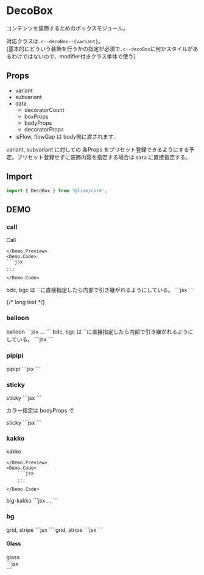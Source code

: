 


# DecoBox

コンテンツを装飾するためのボックスモジュール。

対応クラスは`.c--decoBox--{variant}`。  
(基本的にどういう装飾を行うかの指定が必須で`.c--decoBox`に何かスタイルがあるわけではないので、modifier付きクラス単体で使う）


## Props

- variant
- subvariant
- data
	- decoratorCount
	- boxProps
	- bodyProps
	- decoratorProps
- isFlow, flowGap は body側に渡されます.


variant, subvariant に対しての 各Props をプリセット登録できるようにする予定。プリセット登録せずに装飾内容を指定する場合は `data` に直接指定する。

## Import

```js
import { DecoBox } from '@lism/core';
```

## DEMO


### call
<Demo>
	<Demo.Title>Call</Demo.Title>
	<Demo.Preview resize p={20}>
		<DecoBox variant='call' subvariant='left'>
			<DammyText />
		</DecoBox>
		<DecoBox variant='call' subvariant='right'>
			<DammyText />
		</DecoBox>
		<DecoBox variant='call' subvariant='top'>
			<DammyText />
		</DecoBox>
		<DecoBox variant='call' subvariant='bottom'>
			<DammyText />
		</DecoBox>
	
	</Demo.Preview>
	<Demo.Code>
	```jsx
	...
	```
	</Demo.Code>
</Demo>


<Demo>
	<Demo.Title>bdc, bgc は `<DecoBox>`に直接指定したら内部で引き継がれるようにしている。</Demo.Title>
	<Demo.Preview resize p={20}>
		<DecoBox
			variant='call'
			subvariant='left'
			bdc="red"
		>
			<DammyText />
		</DecoBox>
	</Demo.Preview>
	<Demo.Code>
		```jsx
		<DecoBox
			variant='call'
			subvariant='right'
			data={{ decoratorProps: { bdc: 'red' } }}
		>
			<DammyText />
		</DecoBox>
		```
	</Demo.Code>
</Demo>

{/* long text
<DecoBox variant='call' subvariant='left'>
	<DammyText length="l" />
</DecoBox>
<DecoBox variant='call' subvariant='top'>
	<DammyText length="l" />
</DecoBox> */}



### balloon

<Demo>
	<Demo.Title>balloon</Demo.Title>
	<Demo.Preview resize p={20}>
		<DecoBox variant='balloon' subvariant='left'>
			<DammyText />
		</DecoBox>
		<DecoBox variant='balloon' subvariant='right'>
			<DammyText />
		</DecoBox>
		<DecoBox variant='balloon' subvariant='top'>
			<DammyText />
		</DecoBox>
		<DecoBox variant='balloon' subvariant='bottom'>
			<DammyText />
		</DecoBox>
		<DecoBox variant='balloon' subvariant='top-start'>
			<DammyText />
		</DecoBox>
		<DecoBox variant='balloon' subvariant='bottom-start'>
			<DammyText />
		</DecoBox>
	</Demo.Preview>
	<Demo.Code>
		```jsx
		...
		```
	</Demo.Code>
</Demo>

<Demo>
	<Demo.Title>bdc, bgc は `<DecoBox>`に直接指定したら内部で引き継がれるようにしている。</Demo.Title>
	<Demo.Preview resize p={20}>
		<DecoBox variant='balloon' subvariant='left' bgc='pale'>
			<DammyText />
		</DecoBox>
		<DecoBox
			variant='balloon'
			subvariant='right'
			bdc='blue:40%'
			bgc='hsl(215deg 98% 96%)'
		>
			<DammyText />
		</DecoBox>
	</Demo.Preview>
	<Demo.Code>
		```jsx
		<DecoBox variant='balloon' subvariant='left' bgc='pale'>
			<DammyText />
		</DecoBox>
		<DecoBox
			variant='balloon'
			subvariant='right'
			bdc='blue:40%'
			bgc='hsl(215deg 98% 96%)'
		>
			<DammyText />
		</DecoBox>
		```
	</Demo.Code>
</Demo>


### pipipi
<Demo>
	<Demo.Title>pipipi</Demo.Title>
	<Demo.Preview resize p={20}>
		<DecoBox variant='pipipi' subvariant='left'>
			<DammyText />
		</DecoBox>
		<DecoBox variant='pipipi' subvariant='right' bdc='blue'>
			<DammyText />
		</DecoBox>
	</Demo.Preview>
	<Demo.Code>
		```jsx
		<DecoBox variant='pipipi' subvariant='left'>
			<DammyText />
		</DecoBox>
		<DecoBox variant='pipipi' subvariant='right' bdc='blue'>
			<DammyText />
		</DecoBox>
		```
	</Demo.Code>
</Demo>


### sticky

<Demo>
	<Demo.Title>sticky</Demo.Title>
	<Demo.Preview resize p={20}>
		<DecoBox variant='sticky'>
			<DammyText />
		</DecoBox>
	</Demo.Preview>
	<Demo.Code>
		```jsx
		<DecoBox variant='sticky'>
			<DammyText />
		</DecoBox>
		```
	</Demo.Code>
</Demo>

カラー指定は bodyProps で

<Demo>
	<Demo.Title>sticky</Demo.Title>
	<Demo.Preview resize p={20}>
		<DecoBox
			variant='sticky'
			data={{ bodyProps: { bdc: 'blue:70%', bgc: 'hsl(200 90% 95%)' } }}
		>
			<DammyText />
		</DecoBox>
	</Demo.Preview>
	<Demo.Code>
		```jsx
		<DecoBox
			variant='sticky'
			data={{ bodyProps: { bdc: 'blue:70%', bgc: 'hsl(200 90% 95%)' } }}
		>
			<DammyText />
		</DecoBox>
		```
	</Demo.Code>
</Demo>


### kakko

<Demo>
	<Demo.Title>kakko</Demo.Title>
	<Demo.Preview resize p={20}>
		<DecoBox variant='kakko' subvariant='lr'>
			<DammyText />
		</DecoBox>
		<DecoBox variant='kakko' subvariant='tb'>
			<DammyText />
		</DecoBox>
		
	</Demo.Preview>
	<Demo.Code>
		```jsx
		...
		```
	</Demo.Code>
</Demo>


<Demo>
	<Demo.Title>big-kakko</Demo.Title>
	<Demo.Preview resize p={20}>
		<DecoBox variant='big-kakko' subvariant='lr' isFlow>
			<DammyText />
			<DammyText />
		</DecoBox>
		<DecoBox variant='big-kakko' subvariant='tb' isFlow>
			<DammyText />
			<DammyText />
		</DecoBox>
	</Demo.Preview>
	<Demo.Code>
		```jsx
		...
		```
	</Demo.Code>
</Demo>


### bg

<Demo>
	<Demo.Title>grid, stripe</Demo.Title>
	<Demo.Preview resize nogrid p={20}>
		<Box bg='grid' p='box:l'>
			<DammyText />
		</Box>
		<Box bg='stripe' p='box:l'>
			<DammyText />
		</Box>
	</Demo.Preview>
	<Demo.Code>
		```jsx
		<Box bg='grid' p='box:l'>
			<DammyText />
		</Box>
		<Box bg='stripe' p='box:l'>
			<DammyText />
		</Box>
		```
	</Demo.Code>
</Demo>



<Demo>
	<Demo.Title>grid, stripe</Demo.Title>
	<Demo.Preview resize nogrid p={20}>
		<Box bg='grid' p='box:l' bgc='black:10%'>
			<DammyText />
		</Box>
		<Box bg='stripe' p='box:l' bgc='blue:10%'>
			<DammyText />
		</Box>
	</Demo.Preview>
	<Demo.Code>
		```jsx
		<Box bg='grid' p='box:l' bgc='black:10%'>
			<DammyText />
		</Box>
		<Box bg='stripe' p='box:l' bgc='blue:10%'>
			<DammyText />
		</Box>
		```
	</Demo.Code>
</Demo>



#### Glass

<Demo>
	<Demo.Title>glass</Demo.Title>
	<Demo.Preview resize p={20}>
		<Frame aspect='16/9'>
			<Media
				src='https://images.unsplash.com/photo-1483728642387-6c3bdd6c93e5?ixlib=rb-4.0.3&ixid=M3wxMjA3fDB8MHxwaG90by1wYWdlfHx8fGVufDB8fHx8fA%3D%3D&auto=format&fit=crop&w=2076&q=80'
				alt='' width='960' height='640'
			/>
			<Layer p={20} bg='glass' inset={0}>
				<Center p='box' size='cover' bg='glass' c='white' radius={2} shadow={2}>
					<DammyText />
				</Center>
			</Layer>
		</Frame>
		<Frame aspect='16/9'>
			<Media
				src='https://images.unsplash.com/photo-1501949997128-2fdb9f6428f1?ixlib=rb-4.0.3&ixid=M3wxMjA3fDB8MHxwaG90by1wYWdlfHx8fGVufDB8fHx8fA%3D%3D&auto=format&fit=crop&w=2670&q=80'
				alt='' width='960' height='640'
			/>
			<Layer p={20} inset={0}>
				<Center p='box' size='cover' bg='glass' c='black' radius={5} shadow={4}>
					<DammyText />
				</Center>
			</Layer>
		</Frame>
	</Demo.Preview>
	<Demo.Code>
		```jsx
		<Frame aspect='16/9'>
			<Media
				src='https://images.unsplash.com/photo-1483728642387-6c3bdd6c93e5?ixlib=rb-4.0.3&ixid=M3wxMjA3fDB8MHxwaG90by1wYWdlfHx8fGVufDB8fHx8fA%3D%3D&auto=format&fit=crop&w=2076&q=80'
				alt='' width='960' height='640'
			/>
			<Layer p={20} bg='glass' inset={0}>
				<Center p='box' size='cover' bg='glass' c='white' radius={2} shadow={2}>
					<DammyText />
				</Center>
			</Layer>
		</Frame>
		<Frame aspect='16/9'>
			<Media
				src='https://images.unsplash.com/photo-1501949997128-2fdb9f6428f1?ixlib=rb-4.0.3&ixid=M3wxMjA3fDB8MHxwaG90by1wYWdlfHx8fGVufDB8fHx8fA%3D%3D&auto=format&fit=crop&w=2670&q=80'
				alt='' width='960' height='640'
			/>
			<Layer p={20} inset={0}>
				<Center p='box' size='cover' bg='glass' c='black' radius={5} shadow={4}>
					<DammyText />
				</Center>
			</Layer>
		</Frame>
		```
	</Demo.Code>
</Demo>
